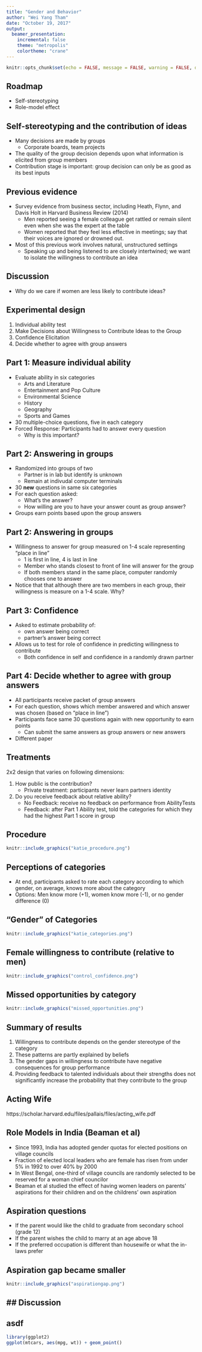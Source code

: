 ```yaml
---
title: "Gender and Behavior"
author: "Wei Yang Tham"
date: "October 19, 2017"
output: 
  beamer_presentation:
    incremental: false
    theme: "metropolis"
    colortheme: "crane"
---
```


```r
knitr::opts_chunk$set(echo = FALSE, message = FALSE, warning = FALSE, dev = 'pdf')
```

## Roadmap

- Self-stereotyping
- Role-model effect

## Self-stereotyping and the contribution of ideas

- Many decisions are made by groups
    + Corporate boards, team projects
- The quality of the group decision depends upon what information is elicited from group members 
- Contribution stage is important: group decision can only be as good as its best inputs

## Previous evidence
- Survey evidence from business sector, including Heath, Flynn, and Davis Holt in Harvard Business Review (2014)
    + Men reported seeing a female colleague get rattled or remain silent even when she was the expert at the table
    + Women reported that they feel less effective in meetings; say that their voices are ignored or drowned out.
    
- Most of this previous work involves natural, unstructured settings 
    + Speaking up and being listened to are closely intertwined; we want to isolate the willingness to contribute an idea
    
## Discussion
- Why do we care if women are less likely to contribute ideas?

<!--
systematic biases in what viewpoints are heard
-->
    
## Experimental design

1. Individual ability test
2. Make Decisions about Willingness to Contribute Ideas to the Group
3. Confidence Elicitation
4. Decide whether to agree with group answers

## Part 1: Measure individual ability
- Evaluate ability in six categories 
    + Arts and Literature 
    + Entertainment and Pop Culture 
    + Environmental Science 
    + History 
    + Geography 
    + Sports and Games 

- 30 multiple-choice questions, five in each category
- Forced Response: Participants had to answer every question
    + Why is this important?

## Part 2: Answering in groups

- Randomized into groups of two 
    + Partner is in lab but identify is unknown
    + Remain at indivudal computer terminals
- 30 **new** questions in same six categories
- For each question asked: 
    + What’s the answer? 
    + How willing are you to have your answer count as group answer?

- Groups earn points based upon the group answers 

## Part 2: Answering in groups

- Willingness to answer for group measured on 1-4 scale representing "place in line"
    + 1 is first in line, 4 is last in line
    + Member who stands closest to front of line will answer for the group
    + If both members stand in the same place, computer randomly chooses one to answer

- Notice that that although there are two members in each group, their willingness is measure on a 1-4 scale. Why?

## Part 3: Confidence
- Asked to estimate probability of: 
    + own answer being correct 
    + partner’s answer being correct
- Allows us to test for role of confidence in predicting willingness to contribute
    + Both confidence in self and confidence in a randomly drawn partner

## Part 4: Decide whether to agree with group answers
- All participants receive packet of group answers
- For each question, shows which member answered and which answer was chosen (based on "place in line")
- Participants face same 30 questions again with new opportunity to earn points
    + Can submit the same answers as group answers or new answers
- Different paper

## Treatments

2x2 design that varies on following dimensions:
    
1. How public is the contribution?
    + Private treatment: participants never learn partners identity
2. Do you receive feedback about relative ability?
    + No Feedback: receive no feedback on performance from AbilityTests
    + Feedback: after Part 1 Ability test, told the categories for which they had the highest Part 1 score in group
    
## Procedure
```r
knitr::include_graphics("katie_procedure.png")
```

## Perceptions of categories
- At end, participants asked to rate each category according to which gender, on average, knows more about the category
- Options: Men know more (+1), women know more (-1), or no gender difference (0)

## "Gender" of Categories
```r
knitr::include_graphics("katie_categories.png")
```

## Female willingness to contribute (relative to men)

```r
knitr::include_graphics("control_confidence.png")
```

## Missed opportunities by category

```r
knitr::include_graphics("missed_opportunities.png")
```

## Summary of results

1. Willingness to contribute depends on the gender stereotype of the category
2. These patterns are partly explained by beliefs
3. The gender gaps in willingness to contribute have negative consequences for group performance
4. Providing feedback to talented individuals about their strengths does not significantly increase the probability that they contribute to the group

## Acting Wife

https://scholar.harvard.edu/files/pallais/files/acting_wife.pdf

## Role Models in India (Beaman et al)

- Since 1993, India has adopted gender quotas for elected positions on village councils
- Fraction of elected local leaders who are female has risen from under 5\% in 1992 to over 40\% by 2000
- In West Bengal, one-third of village councils are randomly selected to be reserved for a woman chief councilor
- Beaman et al studied the effect of having women leaders on parents' aspirations for their children and on the childrens' own aspiration

## Aspiration questions
- If the parent would like the child to graduate from secondary school (grade 12)
- If the parent wishes the child to marry at an age above 18
- If the preferred occupation is different than housewife or what the in-laws
prefer

## Aspiration gap became smaller
```r
knitr::include_graphics("aspirationgap.png")
```



## Discussion
- 


## asdf
```r
library(ggplot2)
ggplot(mtcars, aes(mpg, wt)) + geom_point()
```



